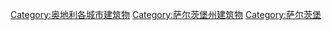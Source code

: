 [[Category:奥地利各城市建筑物|Category:奥地利各城市建筑物]]
[[Category:萨尔茨堡州建筑物|Category:萨尔茨堡州建筑物]]
[[Category:萨尔茨堡|Category:萨尔茨堡]]